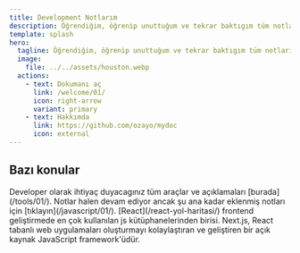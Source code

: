 ```yaml
---
title: Development Notlarım
description: Öğrendiğim, öğrenip unuttuğum ve tekrar baktıgım tüm notlarım.
template: splash
hero:
  tagline: Öğrendiğim, öğrenip unuttuğum ve tekrar baktıgım tüm notlarım.!
  image:
    file: ../../assets/houston.webp
  actions:
    - text: Dokumanı aç
      link: /welcome/01/
      icon: right-arrow
      variant: primary
    - text: Hakkımda
      link: https://github.com/ozayo/mydoc
      icon: external
---
```



## Bazı konular

<CardGrid>
  <Card title="Developer Araçları" icon="pencil">
    Developer olarak ihtiyaç duyacagınız tüm araçlar ve açıklamaları [burada](/tools/01/).
  </Card>
  <Card title="JavaScript" icon="seti:javascript">
    Notlar halen devam ediyor ancak şu ana kadar eklenmiş notları için [tıklayın](/javascript/01/).
  </Card>
  <Card title="React JS" icon="seti:react">
    [React](/react-yol-haritasi/) frontend geliştirmede en çok kullanılan js kütüphanelerinden birisi.
  </Card>
  <Card title="Next JS" icon="open-book">
    Next.js, React tabanlı web uygulamaları oluşturmayı kolaylaştıran ve geliştiren bir açık kaynak JavaScript framework'üdür.
  </Card>
</CardGrid>
